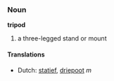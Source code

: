 ===Noun===
'''tripod'''

# a three-legged stand or mount

====Translations====
*Dutch: [[statief]], [[driepoot]] ''m''